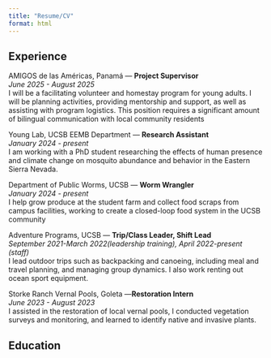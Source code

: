 ```yaml
---
title: "Resume/CV"
format: html
---
```


## Experience
AMIGOS de las Américas, Panamá — **Project Supervisor** <br>
*June 2025 - August 2025* <br>
I will be a facilitating volunteer and homestay program for young adults. I will be planning  activities, providing mentorship and support, as well as assisting with program logistics. This position requires a significant amount of bilingual communication with local community residents

Young Lab, UCSB EEMB Department — **Research Assistant** <br>
*January 2024 - present* <br>
I am working with a PhD student researching the effects of human presence and climate change on mosquito abundance and behavior in the Eastern Sierra Nevada.

Department of Public Worms, UCSB — **Worm Wrangler** <br>
*January 2024 - present* <br>
I help grow produce at the student farm and collect food scraps from campus facilities, working to create a closed-loop food system in the UCSB community

Adventure Programs, UCSB — **Trip/Class Leader, Shift Lead** <br>
*September 2021-March 2022(leadership training), April 2022-present (staff)* <br>
I lead outdoor trips such as backpacking and canoeing, including meal and travel planning, and managing group dynamics. I also work renting out ocean sport equipment.

Storke Ranch Vernal Pools, Goleta —**Restoration Intern** <br>
*June 2023 - August  2023* <br>
I assisted in the restoration of local vernal pools, I  conducted vegetation surveys and monitoring, and learned to identify native and invasive plants.

## Education


